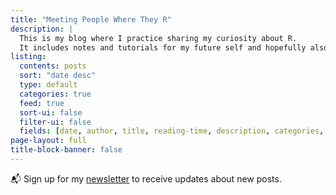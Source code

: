 ```yaml
---
title: "Meeting People Where They R"
description: |
  This is my blog where I practice sharing my curiosity about R.
  It includes notes and tutorials for my future self and hopefully also for you.
listing:
  contents: posts
  sort: "date desc"
  type: default
  categories: true
  feed: true
  sort-ui: false
  filter-ui: false
  fields: [date, author, title, reading-time, description, categories, image]
page-layout: full
title-block-banner: false
---
```


::: {.content-container}
::: {.intro-text}
📬 Sign up for my [newsletter](#) to receive updates about new posts.
:::
:::